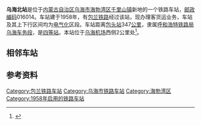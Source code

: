{{noteTA
|1=zh-cn:始发车次; zh-hk:列車班次;
|2=zh-cn:车次; zh-hk:班次;
}}
{{Infobox China railway station
|车站名称 = 乌海北站
|图片 = 
|图片介绍 = 
|其他名称 = 
|车站拼音 = Wuhaibei
|英文名称 = Wuhaibei Railway Station<ref>{{Cite web |url=http://news.sina.com.cn/o/2012-09-18/080725196193.shtml |title=铁道部:火车站名含"东西南北"统一改用拼音 |accessdate=2016-10-21 |archive-date=2017-07-30 |archive-url=https://web.archive.org/web/20170730073100/http://news.sina.com.cn/o/2012-09-18/080725196193.shtml |dead-url=no }}</ref><ref>{{cite journal |author=[[铁道部运输局|铁道部运输局]] |journal = 铁路客货运输专刊 |year=2012 |issue=4 |title = 关于明确铁路车站站名英文译法的通知 |id = 运营运调电[2012]1911号 |page = 6}}</ref>
|车站代码 = 14723<ref>{{cite book|title=中华人民共和国铁路车站代码（GB/T 10302-2010）|publisher=中国标准出版社|year=2010|isbn=155066140495|ignore-isbn-error=true|pages=38}}</ref>
|电报码 = WBC
|拼音码 = WHB
|车站类型 = 
|技术性质 = 
|业务性质 = 
|始建时间 = 
|开通运营 = 
|车站地址 = [[内蒙古自治区|内蒙古自治区]][[乌海市|乌海市]][[海勃湾区|海勃湾区]][[千里山镇|千里山镇]]
|坐标 = {{coord|39.801202|N|106.779853|E|display=inline,title}}
|归属 = [[呼和浩特铁路局|呼和浩特铁路局]][[乌海车务段|乌海车务段]]
|线路 = [[包兰铁路|包兰铁路]]
|车站等级 = [[四等站_(中国大陆)|四等站]]
|使用状态 = 使用中
|股道数目 = 
|正线 = 
|到发线 = 
|其它线 = 
|月台数目 = 
|侧式站台 = 
|岛式站台 = 
|站台面 = 
|网站 = 
|站线配置图 = 
}}
'''乌海北站'''是位于[[内蒙古自治区|内蒙古自治区]][[乌海市|乌海市]][[海勃湾区|海勃湾区]][[千里山镇|千里山镇]]新地的一个铁路车站，[[邮政编码|邮政编码]]016014。车站建于1958年，有[[包兰铁路|包兰铁路]]经过该站，现办理客货运业务，车站及其上下行区间均为[[电气化|电气化]]区段。车站距离[[包头站|包头站]]347[[公里|公里]]，隶属[[呼和浩特铁路局|呼和浩特铁路局]][[乌海车务段|乌海车务段]]，是[[四等站_(中铁)|四等站]]。本站位于[[乌海机场|乌海机场]]西侧2公里处<ref>{{Cite book|title=中国铁路站名词典|last=[[孙本祥|孙本祥]]主编|first=|publisher=北京：[[中国铁道出版社|中国铁道出版社]]|year=2003.04|isbn=7-113-03941-3|location=|pages=618-622}}</ref>。

== 相邻车站 ==
{{Start rail box|[[File:China_Railways.svg|16px]] [[中国铁路|中国铁路]]}}
{{s-inop|[[碱柜站|碱柜站]]<br /><s>''[[千里山站|千里山站]]''</s>(已撤销)|{{站|包头}}方向}}
{{s-line|[[包兰铁路|包兰铁路]]<br />← 15km 乌海北站 15km →}}
{{s-inop|[[乌海站|乌海站]]<br /><s>''[[源地站|源地站]]''</s>(已撤销)|{{站|兰州}}方向}}
{{end box}}

== 参考资料 ==
{{reflist}}

{{包兰铁路}}
{{铁路车站小作品}}
{{内蒙古小作品}}

[[Category:包兰铁路车站|Category:包兰铁路车站]]
[[Category:乌海市铁路车站|Category:乌海市铁路车站]]
[[Category:海勃湾区|Category:海勃湾区]]
[[Category:1958年启用的铁路车站|Category:1958年启用的铁路车站]]